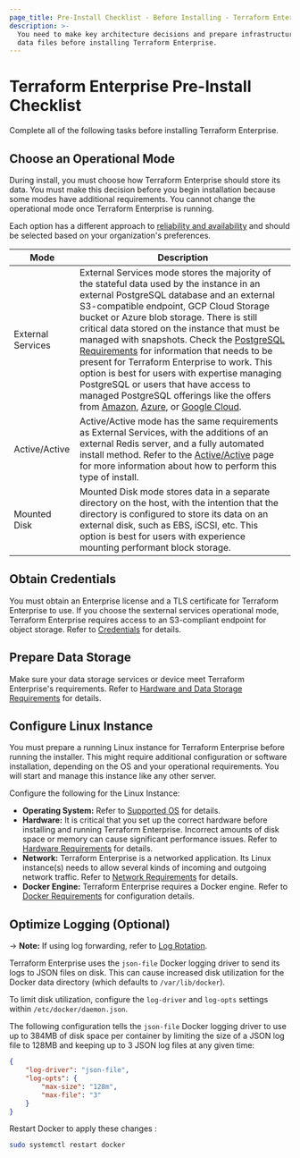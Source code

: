```yaml
---
page_title: Pre-Install Checklist - Before Installing - Terraform Enterprise
description: >-
  You need to make key architecture decisions and prepare infrastructure and
  data files before installing Terraform Enterprise.
---
```


# Terraform Enterprise Pre-Install Checklist

Complete all of the following tasks before installing Terraform Enterprise.


## Choose an Operational Mode

During install, you must choose how Terraform Enterprise should store its data. You must make this decision before you begin installation because some modes have additional requirements. You cannot change the operational mode once Terraform Enterprise is running.

Each option has a
different approach to
[reliability and availability](/enterprise/system-overview/reliability-availability)
and should be selected based on your organization's preferences.

| Mode | Description|
|------|------------|
| External Services |External Services mode stores the majority of the stateful data used by the instance in an external PostgreSQL database and an external S3-compatible endpoint, GCP Cloud Storage bucket or Azure blob storage. There is still critical data stored on the instance that must be managed with snapshots. Check the [PostgreSQL Requirements](/enterprise/before-installing/data-storage-requirements/postgres-requirements) for information that needs to be present for Terraform Enterprise to work. This option is best for users with expertise managing PostgreSQL or users that have access to managed PostgreSQL offerings like the offers from [Amazon](https://aws.amazon.com/rds/), [Azure](https://azure.microsoft.com/en-us/services/postgresql/), or [Google Cloud](https://cloud.google.com/sql/docs/postgres/).|
| Active/Active | Active/Active mode has the same requirements as External Services, with the additions of an external Redis server, and a fully automated install method. Refer to the [Active/Active](/enterprise/install/automated/active-active) page for more information about how to perform this type of install. |
|Mounted Disk | Mounted Disk mode stores data in a separate directory on the host, with the intention that the directory is configured to store its data on an external disk, such as EBS, iSCSI, etc. This option is best for users with experience mounting performant block storage. |

## Obtain Credentials

You must obtain an Enterprise license and a TLS certificate for Terraform Enterprise to use. If you choose the sexternal services operational mode, Terraform Enterprise requires access to an S3-compliant endpoint for object storage. Refer to [Credentials](/enterprise/requirements/credentials) for details.

## Prepare Data Storage
Make sure your data storage services or device meet Terraform Enterprise's requirements. Refer to [Hardware and Data Storage Requirements](/enterprise/requirements/hardware-data-storage) for details.

## Configure Linux Instance

You must prepare a running Linux instance for Terraform Enterprise before running the installer. This might require additional configuration or software installation, depending on the OS and your operational requirements. You will start and manage this instance like any other server.

Configure the following for the Linux Instance:

- **Operating System:** Refer to [Supported OS](/enterprise/requirements/os-specific/supported-os) for details.
- **Hardware:** It is critical that you set up the correct hardware before installing and running Terraform Enterprise. Incorrect amounts of disk space or memory can cause significant performance issues. Refer to [Hardware Requirements](/enterprise/requirements/hardware) for details.
- **Network:** Terraform Enterprise is a networked application. Its Linux instance(s) needs to allow several kinds of incoming and outgoing network traffic. Refer to [Network Requirements](/enterprise/before-installing/network-requirements) for details.
- **Docker Engine:** Terraform Enterprise requires a Docker engine. Refer to [Docker Requirements](/enterprise/requirements/docker) for configuration details.


## Optimize Logging (Optional)

-> **Note:** If using log forwarding, refer to
[Log Rotation](/enterprise/admin/infrastructure/logging#log-rotation).

Terraform Enterprise uses the `json-file` Docker logging driver to send its logs
to JSON files on disk. This can cause increased disk utilization for the Docker
data directory (which defaults to `/var/lib/docker`).

To limit disk utilization, configure the `log-driver` and `log-opts` settings
within `/etc/docker/daemon.json`.

The following configuration tells the `json-file` Docker logging driver to use
up to 384MB of disk space per container by limiting the size of a JSON log file
to 128MB and keeping up to 3 JSON log files at any given time:

```json
{
	"log-driver": "json-file",
	"log-opts": {
		"max-size": "128m",
		"max-file": "3"
	}
}
```

Restart Docker to apply these changes :

```sh
sudo systemctl restart docker
```


